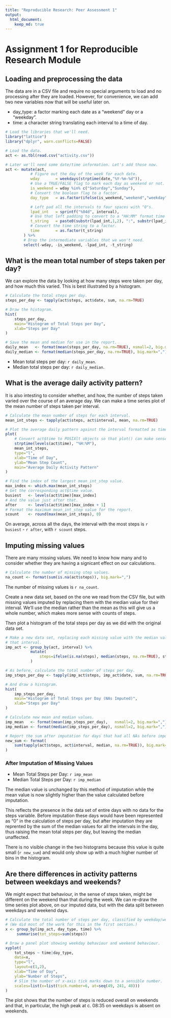 ```yaml
---
title: "Reproducible Research: Peer Assessment 1"
output:
  html_document:
    keep_md: true
---
```

# Assignment 1 for Reproducible Research Module


## Loading and preprocessing the data

The data are in a CSV file and require no special arguments to load and no
processing after they are loaded. However, for convenience, we can add two new
variables now that will be useful later on.

* day_type: a factor marking each date as a "weekend" day or a "weekday".
* time:     a character string translating each interval to a time of day.

```r
# Load the libraries that we'll need.
library("lattice")
library("dplyr", warn.conflicts=FALSE)

# Load the data.
act <- as.tbl(read.csv("activity.csv"))

# Later we'll need some date/time information. Let's add those now.
act <- mutate(act,
           # Figure out the day of the week for each date.
           wday       = weekdays(strptime(date,"%Y-%m-%d")),
           # Use a TRUE/FALSE flag to mark each day as weekend or not.
           is_weekend = wday %in% c("Saturday","Sunday"),
           # Convert the boolean flag to a factor.
           day_type   = as.factor(ifelse(is_weekend,"weekend","weekday")),

           # Left pad all the intervals to four spaces with "0"s.
           lpad_int   = sprintf("%04d", interval),
           # Use that left padding to convert to a "HH:MM" format time string.
           t_string   = paste0(substr(lpad_int,1,2), ":", substr(lpad_int,3,4)),
           # Convert the time string to a factor.
           time       = as.factor(t_string)
        ) %>%
        # Drop the intermediate variables that we won't need.
        select(-wday, -is_weekend, -lpad_int, -t_string)
```


## What is the mean total number of steps taken per day?

We can explore the data by looking at how many steps were taken per day, and how
much this varied. This is best illustrated by a histogram.

```r
# Calculate the total steps per day.
steps_per_day <- tapply(act$steps, act$date, sum, na.rm=TRUE)

# Draw the histogram.
hist(
    steps_per_day,
    main="Histogram of Total Steps per Day",
    xlab="Steps per Day"
)

# Save the mean and median for use in the report.
daily_mean   <- format(mean(steps_per_day, na.rm=TRUE), nsmall=2, big.mark=",")
daily_median <- format(median(steps_per_day, na.rm=TRUE), big.mark=",")
```

* Mean total steps per day: `r daily_mean`.
* Median total steps per day: `r daily_median`.


## What is the average daily activity pattern?

It is also intesting to consider whether, and how, the number of steps taken
varied over the course of an average day. We can make a time series plot of the
mean number of steps taken per interval.

```r
# Calculate the mean number of steps for each interval.
mean_int_steps <- tapply(act$steps, act$interval, mean, na.rm=TRUE)

# Plot the average daily pattern against the interval formatted as time of day.
plot(
    # Convert act$time to POSIXlt objects so that plot() can make sense of it.
    strptime(levels(act$time), "%H:%M"),
    mean_int_steps,
    type="l",
    xlab="Time of Day",
    ylab="Mean Step Count",
    main="Average Daily Activity Pattern"
)

# Find the index of the largest mean_int_step value.
max_index <- which.max(mean_int_steps)
# Get the corresponding act$time value.
busiest   <- levels(act$time)[max_index]
# And the value just after that.
after     <- levels(act$time)[max_index + 1]
# Format the maximum mean_int_step value for the report.
scount    <- round(max(mean_int_steps), 0)
```

On average, across all the days, the interval with the most steps is
`r busiest` - `r after`, with `r scount` steps.

## Imputing missing values

There are many missing values. We need to know how many and to consider whether
they are having a signicant effect on our calculations.

```r
# Calculate the number of missing step values.
na_count <- format(sum(is.na(act$steps)), big.mark=",")
```

The number of missing values is `r na_count`.

Create a new data set, based on the one we read from the CSV file, but with
missing values imputed by replacing them with the median value for their
interval. We'll use the median rather than the mean as this will give us a whole
number, which makes more sense with counts of steps.

Then plot a histogram of the total steps per day as we did with the original
data set.

```r
# Make a new data set, replacing each missing value with the median value for
# that interval.
imp_act <- group_by(act, interval) %>%
           mutate(
               steps=ifelse(is.na(steps), median(steps, na.rm=TRUE), steps)
           )

# As before, calculate the total number of steps per day.
imp_steps_per_day <- tapply(imp_act$steps, imp_act$date, sum, na.rm=TRUE)

# And draw a histogram.
hist(
    imp_steps_per_day,
    main="Histogram of Total Steps per Day (NAs Imputed)",
    xlab="Steps per Day"
)

# Calculate new mean and median values.
imp_mean   <- format(mean(imp_steps_per_day),   nsmall=2, big.mark=",")
imp_median <- format(median(imp_steps_per_day), nsmall=2, big.mark=",")

# Report the sum after imputation for days that had all NAs before imputation.
new_sum <- format(
    sum(tapply(act$steps, act$interval, median, na.rm=TRUE)), big.mark=","
)
```

### After Imputation of Missing Values
* Mean Total Steps per Day: `r imp_mean`
* Median Total Steps per Day: `r imp_median`

The median value is unchanged by this method of imputation while the mean value
is now slightly higher than the value calculated before imputation.

This reflects the presence in the data set of entire days with no data for the
steps variable. Before imputation these days would have been represented as
"0" in the calculation of steps per day, but after imputation they are reprented
by the sum of the median values for all the intervals in the day, thus raising
the mean total steps per day, but leaving the median unaffected.

There is no visible change in the two histograms because this value is quite
small (`r new_sum`) and would only show up with a much higher number of bins in
the histogram.

## Are there differences in activity patterns between weekdays and weekends?

We might expect that behaviour, in the sense of steps taken, might be different
on the weekend than that during the week. We can re-draw the time series plot
above, on our imputed data, but with the data split between weekdays and
weekend days.

```r

# Calculate the total number of steps per day, classified by weekday/weekend.
# (We did most of the work for this in the first section.)
x <- group_by(imp_act, day_type, time) %>%
     summarise(tot_steps=sum(steps))

# Draw a panel plot showing weekday behaviour and weekend behaviour.
xyplot(
    tot_steps ~ time|day_type,
    data=x,
    type="l",
    layout=c(1,2),
    xlab="Time of Day",
    ylab="Number of Steps",
    # Slim the number of x-axis tick marks down to a sensible number.
    scales=list(x=list(tick.number=6, at=seq(49, 241, 48)))
)
```

The plot shows that the number of steps is reduced overall on weekends and that,
in particular, the high peak at c. 08:35 on weekdays is absent on weekends.

